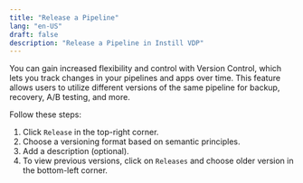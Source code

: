 ```yaml
---
title: "Release a Pipeline"
lang: "en-US"
draft: false
description: "Release a Pipeline in Instill VDP"
---
```


You can gain increased flexibility and control with Version Control, which lets you track changes in your pipelines and apps over time. This feature allows users to utilize different versions of the same pipeline for backup, recovery, A/B testing, and more.

Follow these steps:

1. Click `Release` in the top-right corner.
2. Choose a versioning format based on semantic principles.
3. Add a description (optional).
4. To view previous versions, click on `Releases` and choose older version in the bottom-left corner.

<ZoomableImg
  src="/docs-assets/vdp/release-pipelne.gif"
  alt="Release a Pipeline"
/>
